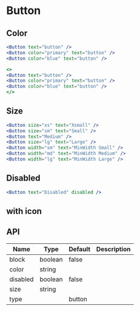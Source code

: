 
# Button

## Color

<Preview >
  <ButtonColors />
</Preview>

```jsx 
<Button text="button" />
<Button color="primary" text="button" />
<Button color="blue" text="button" />
```

```jsx react-live 
<>
<Button text="button" />
<Button color="primary" text="button" />
<Button color="blue" text="button" />
</>
```

## Size

<Preview >
  <ButtonSizes />
</Preview>

```jsx 
<Button size="xs" text="Xsmall" />
<Button size="sm" text="Small" />
<Button text="Medium" />
<Button size="lg" text="Large" />
<Button width="sm" text="MinWidth Small" />
<Button width="md" text="MinWidth Medium" />
<Button width="lg" text="MinWidth Large" />
```

## Disabled

<Preview >
  <ButtonDisabled />
</Preview>

```jsx
<Button text="Disabled" disabled />
```

## with icon

## API
| Name     | Type    | Default | Description |
|----------|---------|---------|-------------|
| block    | boolean | false   |             |
| color    | string  |         |             |
| disabled | boolean | false   |             |
| size     | string  |         |             |
| type     |         | button  |             |